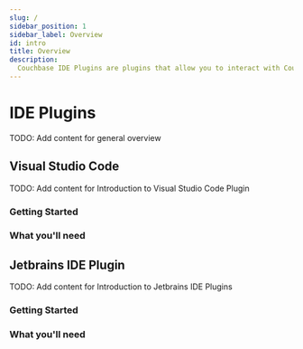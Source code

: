```yaml
---
slug: /
sidebar_position: 1 
sidebar_label: Overview
id: intro
title: Overview 
description:
  Couchbase IDE Plugins are plugins that allow you to interact with Couchbase Capella and Couchbase Server in your favorite IDE.  By allowing developers to interact with Couchbase from the tools they use to build software, this streamlines the development process.
---
```


# IDE Plugins

TODO: Add content for general overview 

<ReactPlayer playing controls url='https://www.youtube.com/watch?v=EOzhq9LGhjU' />





## Visual Studio Code 

TODO: Add content for Introduction to Visual Studio Code Plugin 

### Getting Started


### What you'll need

## Jetbrains IDE Plugin

TODO: Add content for Introduction to Jetbrains IDE Plugins 

### Getting Started

### What you'll need